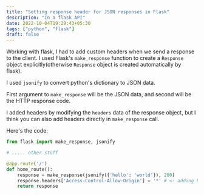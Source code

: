 ```yaml
---
title: "Setting response header for JSON responses in Flask"
description: "In a flask API"
date: 2022-10-04T19:29:43+05:30
tags: ["python", "flask"]
draft: false
---
```


Working with flask, I had to add custom headers when we send a response to the client. I used Flask's `make_response` function to create a `Response` object explicitly(otherwise `Response` object is created automatically by flask).

I used `jsonify` to convert python's dictionary to JSON data.

First argument to `make_response` will be the JSON data, and second will be the HTTP response code.

I added headers by modifying the `headers` data of the response object, but I think you can also add headers directly in `make_response` call.

Here's the code:

```python
from flask import make_response, jsonify

# ..... other stuff

@app.route('/')
def home_route():
	response = make_response(jsonify({'hello': 'world'}), 200)
	response.headers['Access-Control-Allow-Origin'] = '*' # <- adding header
	return response
```
